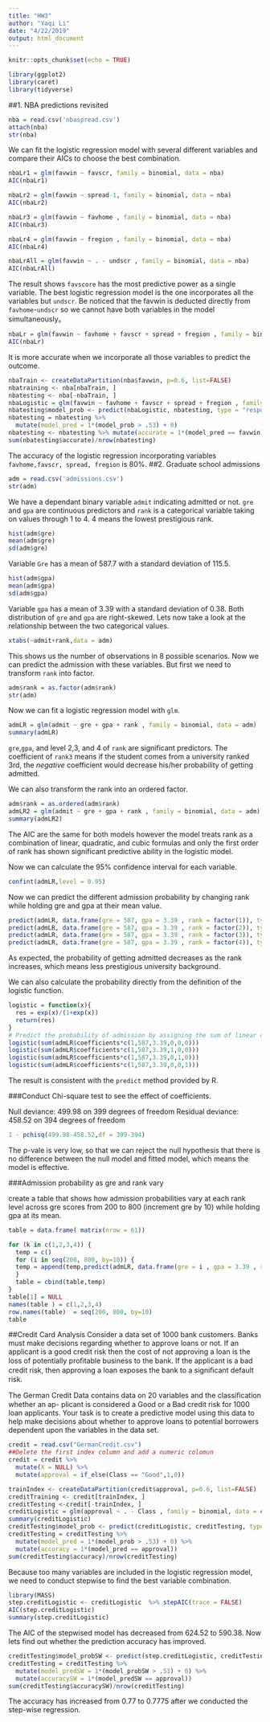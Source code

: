 ```yaml
---
title: "HW3"
author: "Yaqi Li"
date: "4/22/2019"
output: html_document
---
```


```r
knitr::opts_chunk$set(echo = TRUE)
```

```r
library(ggplot2)
library(caret)
library(tidyverse)
```

##1. NBA predictions revisited
```r
nba = read.csv('nbaspread.csv')
attach(nba)
str(nba)
```
We can fit the logistic regression model with several different variables and compare their AICs to choose the best combination.
```r
nbaLr1 = glm(favwin ~ favscr, family = binomial, data = nba)
AIC(nbaLr1)
```

```r
nbaLr2 = glm(favwin ~ spread-1, family = binomial, data = nba)
AIC(nbaLr2)
```

```r
nbaLr3 = glm(favwin ~ favhome , family = binomial, data = nba)
AIC(nbaLr3)
```

```r
nbaLr4 = glm(favwin ~ fregion , family = binomial, data = nba)
AIC(nbaLr4)
```
```r
nbaLrAll = glm(favwin ~ . - undscr , family = binomial, data = nba)
AIC(nbaLrAll)
```
The result shows `favscore` has the most predictive power as a single variable. The best logistic regression model is the one incorporates all the variables but `undscr`. Be noticed that the favwin is deducted directly from `favhome`-`undscr` so we cannot have both variables in the model simultaneously。

```r
nbaLr = glm(favwin ~ favhome + favscr + spread + fregion , family = binomial, data = nba)
AIC(nbaLr)
```
It is more accurate when we incorporate all those variables to predict the outcome. 

```r

nbaTrain <- createDataPartition(nba$favwin, p=0.6, list=FALSE) 
nbatraining <- nba[nbaTrain, ]
nbatesting <- nba[-nbaTrain, ]
nbaLogistic = glm(favwin ~ favhome + favscr + spread + fregion , family = binomial, data = nbatraining)
nbatesting$model_prob <- predict(nbaLogistic, nbatesting, type = "response")
nbatesting = nbatesting %>% 
  mutate(model_pred = 1*(model_prob > .53) + 0)
nbatesting <- nbatesting %>% mutate(accurate = 1*(model_pred == favwin))
sum(nbatesting$accurate)/nrow(nbatesting)
```
The accuracy of the logistic regression incorporating variables `favhome,favscr, spread, fregion` is 80%.
##2. Graduate school admissions

```r
adm = read.csv('admissions.csv')
str(adm)
```
We have a dependant binary variable `admit` indicating admitted or not. `gre` and `gpa` are continuous predictors and `rank` is a categorical variable taking on values through 1 to 4. 4 means the lowest prestigious rank.

```r
hist(adm$gre)
mean(adm$gre)
sd(adm$gre)
```
Variable `Gre` has a mean of 587.7 with a standard deviation of 115.5.

```r
hist(adm$gpa)
mean(adm$gpa)
sd(adm$gpa)
```
Variable `gpa` has a mean of 3.39 with a standard deviation of 0.38.
Both distribution of `gre` and `gpa` are right-skewed.
Lets now take a look at the relationship between the two categorical values. 

```r
xtabs(~admit+rank,data = adm)
```
This shows us the number of observations in 8 possible scenarios. Now we can predict the admission with these variables. But first we need to transform `rank` into factor.
```r
adm$rank = as.factor(adm$rank)
str(adm)
```
Now we can fit a logistic regression model with `glm`.
```r
admLR = glm(admit ~ gre + gpa + rank , family = binomial, data = adm)
summary(admLR)
```
`gre`,`gpa`, and level 2,3, and 4 of `rank` are significant predictors. The coefficient of `rank3` means if the student comes from a university ranked 3rd, the *negative* coefficient would decrease his/her probability of getting admitted.

We can also transform the rank into an ordered factor.
```r
adm$rank = as.ordered(adm$rank)
admLR2 = glm(admit ~ gre + gpa + rank , family = binomial, data = adm)
summary(admLR2)
```

The AIC are the same for both models however the model treats rank as a combination of linear, quadratic, and cubic formulas and only the first order of rank has shown significant predictive ability in the logistic model. 

Now we can calculate the 95% confidence interval for each variable.
```r
confint(admLR,level = 0.95)
```

Now we can predict the different admission probability by changing rank while holding gre and gpa at their mean value.

```r
predict(admLR, data.frame(gre = 587, gpa = 3.39 , rank = factor(1)), type = "response")
predict(admLR, data.frame(gre = 587, gpa = 3.39 , rank = factor(2)), type = "response")
predict(admLR, data.frame(gre = 587, gpa = 3.39 , rank = factor(3)), type = "response")
predict(admLR, data.frame(gre = 587, gpa = 3.39 , rank = factor(4)), type = "response")
```
As expected, the probability of getting admitted decreases as the rank increases, which means less prestigious university background.
 
We can also calculate the probability directly from the definition of the logistic function.

```r
logistic = function(x){
  res = exp(x)/(1+exp(x))
  return(res)
}
# Predict the probability of admission by assigning the sum of linear combination into logistic function
logistic(sum(admLR$coefficients*c(1,587,3.39,0,0,0)))
logistic(sum(admLR$coefficients*c(1,587,3.39,1,0,0)))
logistic(sum(admLR$coefficients*c(1,587,3.39,0,1,0)))
logistic(sum(admLR$coefficients*c(1,587,3.39,0,0,1)))
```
The result is consistent with the `predict` method provided by R.

###Conduct Chi-square test to see the effect of coefficients.

Null deviance: 499.98  on 399  degrees of freedom
Residual deviance: 458.52  on 394  degrees of freedom

```r
1 - pchisq(499.98-458.52,df = 399-394)
```
The p-vale is very low, so that we can reject the null hypothesis that there is no difference between the null model and fitted model, which means the model is effective. 

###Admission probability as gre and rank vary

create a table that shows how admission probabilities vary at each rank level across gre scores from 200 to 800 (increment gre by 10) while holding gpa at its mean.

```r
table = data.frame( matrix(nrow = 61))

for (k in c(1,2,3,4)) {
  temp = c()
  for (i in seq(200, 800, by=10)) {
  temp = append(temp,predict(admLR, data.frame(gre = i , gpa = 3.39 , rank = factor(k)), type = "response"))
  }
  table = cbind(table,temp)
}
table[1] = NULL
names(table ) = c(1,2,3,4)
row.names(table)  = seq(200, 800, by=10)
table
```

##Credit Card Analysis
Consider a data set of 1000 bank customers. Banks must make decisions regarding whether to approve loans or not. If an applicant is a good credit risk then the cost of not approving a loan is the loss of potentially proﬁtable business to the bank. If the applicant is a bad credit risk, then approving a loan exposes the bank to a signiﬁcant default risk.

The German Credit Data contains data on 20 variables and the classiﬁcation whether an ap- plicant is considered a Good or a Bad credit risk for 1000 loan applicants. Your task is to create a predictive model using this data to help make decisions about whether to approve loans to potential borrowers dependent upon the variables in the data set.

```r
credit = read.csv("GermanCredit.csv")
##Delete the first index column and add a numeric colomun
credit = credit %>% 
  mutate(X = NULL) %>% 
  mutate(approval = if_else(Class == "Good",1,0))
```


```r

trainIndex <- createDataPartition(credit$approval, p=0.6, list=FALSE) 
creditTraining <- credit[trainIndex, ]
creditTesting <-credit[-trainIndex, ]
creditLogistic = glm(approval ~ . - Class , family = binomial, data = creditTraining)
summary(creditLogistic)
creditTesting$model_prob <- predict(creditLogistic, creditTesting, type = "response")
creditTesting = creditTesting %>% 
  mutate(model_pred = 1*(model_prob > .53) + 0) %>%
  mutate(accuracy = 1*(model_pred == approval))
sum(creditTesting$accuracy)/nrow(creditTesting)
```
Because too many variables are included in the logistic regression model, we need to conduct stepwise to find the best variable combination. 
```r
library(MASS)
step.creditLogistic <- creditLogistic  %>% stepAIC(trace = FALSE)
AIC(step.creditLogistic)
summary(step.creditLogistic)
```
The AIC of the stepwised model has decreased from 624.52 to 590.38. Now lets find out whether the prediction accuracy has improved.

```r
creditTesting$model_probSW <- predict(step.creditLogistic, creditTesting, type = "response")
creditTesting = creditTesting %>% 
  mutate(model_predSW = 1*(model_probSW > .53) + 0) %>%
  mutate(accuracySW = 1*(model_predSW == approval))
sum(creditTesting$accuracySW)/nrow(creditTesting)
```
The accuracy has increased from 0.77 to 0.7775 after we conducted the step-wise regression.

